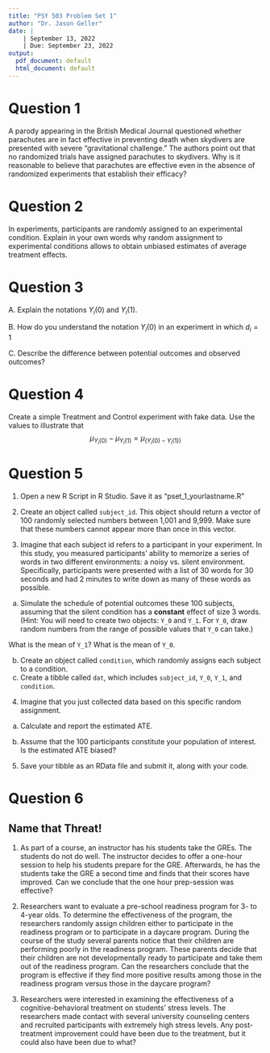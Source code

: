 ```yaml
---
title: "PSY 503 Problem Set 1"
author: "Dr. Jason Geller"
date: |
    | September 13, 2022
    | Due: September 23, 2022
output:
  pdf_document: default
  html_document: default
---
```



# Question 1  

A parody appearing in the British Medical Journal questioned whether parachutes are in fact effective in preventing death when skydivers are presented with severe “gravitational challenge.” The authors point out that no randomized trials have assigned parachutes to skydivers. Why is it reasonable to believe that parachutes are effective even in the absence of randomized experiments that establish their efficacy?  

# Question 2  

In experiments, participants are randomly assigned to an experimental condition. Explain in your own words why random assignment to experimental conditions allows to obtain unbiased estimates of average treatment effects.    

# Question 3  

A. Explain the notations $Y_i(0)$ and $Y_i(1)$.   

B. How do you understand the notation $Y_i(0)$ in an experiment in which $d_i = 1$

C. Describe the difference between potential outcomes and observed outcomes? 


# Question 4

Create a simple Treatment and Control experiment with fake data. Use the values to illustrate that $$\mu_{Y_i(0)} - \mu_{Y_i(1)} = \mu_{(Y_i(0) - Y_i(1))}$$  


# Question 5 

1. Open a new R Script in R Studio. Save it as "pset_1_yourlastname.R"

2. Create an object called `subject_id`. This object should return a vector of 100 randomly selected numbers between 1,001 and 9,999. Make sure that these numbers cannot appear more than once in this vector.     

3. Imagine that each subject id refers to a participant in your experiment. In this study, you measured participants' ability to memorize a series of words in two different environments: a noisy vs. silent environment. Specifically, participants were presented with a list of 30 words for 30 seconds and had 2 minutes to write down as many of these words as possible.   

(a) Simulate the schedule of potential outcomes these 100 subjects, assuming that the silent condition has a __constant__ effect of size 3 words. (Hint: You will need to create two objects: `Y_0` and `Y_1`. For `Y_0`, draw random numbers from the range of possible values that `Y_0` can take.)     

  What is the mean of `Y_1`? What is the mean of `Y_0`.  

(b) Create an object called `condition`, which randomly assigns each subject to a condition.   
(c) Create a tibble called `dat`, which includes `subject_id`, `Y_0`, `Y_1`, and `condition`.  

4. Imagine that you just collected data based on this specific random assignment. 

(a) Calculate and report the estimated ATE.  

(b) Assume that the 100 participants constitute your population of interest. Is the estimated ATE biased?  

5. Save your tibble as an RData file and submit it, along with your code. 


# Question 6

## Name that Threat! 

1. As part of a course, an instructor has his students take the GREs. The students do not do well. The instructor decides to offer a one-hour session to help his students prepare for the GRE. Afterwards, he has the students take the GRE a second time and finds that their scores have improved. Can we conclude that the one hour prep-session was effective?

2.	Researchers want to evaluate a pre-school readiness program for 3- to 4-year olds. To determine the effectiveness of the program, the researchers randomly assign children either to participate in the readiness program or to participate in a daycare program. During the course of the study several parents notice that their children are performing poorly in the readiness program. These parents decide that their children are not developmentally ready to participate and take them out of the readiness program. Can the researchers conclude that the program is effective if they find more positive results among those in the readiness program versus those in the daycare program?

3. Researchers were interested in examining the effectiveness of a cognitive-behavioral treatment on students’ stress levels. The researchers made contact with several university counseling centers and recruited participants with extremely high stress levels. Any post-treatment improvement could have been due to the treatment, but it could also have been due to what?
